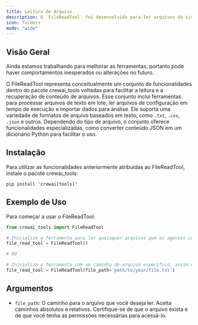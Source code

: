 ```yaml
---
title: Leitura de Arquivo
description: O `FileReadTool` foi desenvolvido para ler arquivos do sistema de arquivos local.
icon: folders
mode: "wide"
---
```


## Visão Geral

<Note>
    Ainda estamos trabalhando para melhorar as ferramentas, portanto pode haver comportamentos inesperados ou alterações no futuro.
</Note>

O FileReadTool representa conceitualmente um conjunto de funcionalidades dentro do pacote crewai_tools voltadas para facilitar a leitura e a recuperação de conteúdo de arquivos.
Esse conjunto inclui ferramentas para processar arquivos de texto em lote, ler arquivos de configuração em tempo de execução e importar dados para análise.
Ele suporta uma variedade de formatos de arquivo baseados em texto, como `.txt`, `.csv`, `.json` e outros. Dependendo do tipo de arquivo, o conjunto oferece funcionalidades especializadas,
como converter conteúdo JSON em um dicionário Python para facilitar o uso.

## Instalação

Para utilizar as funcionalidades anteriormente atribuídas ao FileReadTool, instale o pacote crewai_tools:

```shell
pip install 'crewai[tools]'
```

## Exemplo de Uso

Para começar a usar o FileReadTool:

```python Code
from crewai_tools import FileReadTool

# Inicialize a ferramenta para ler quaisquer arquivos que os agentes conhecem ou informe o caminho para
file_read_tool = FileReadTool()

# OU

# Inicialize a ferramenta com um caminho de arquivo específico, assim o agente poderá ler apenas o conteúdo do arquivo especificado
file_read_tool = FileReadTool(file_path='path/to/your/file.txt')
```

## Argumentos

- `file_path`: O caminho para o arquivo que você deseja ler. Aceita caminhos absolutos e relativos. Certifique-se de que o arquivo exista e de que você tenha as permissões necessárias para acessá-lo.